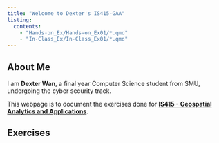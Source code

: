 ```yaml
---
title: "Welcome to Dexter's IS415-GAA"
listing: 
  contents:
    - "Hands-on_Ex/Hands-on_Ex01/*.qmd"
    - "In-Class_Ex/In-Class_Ex01/*.qmd"
---
```


## About Me

I am **Dexter Wan**, a final year Computer Science student from SMU, undergoing the cyber security track.

This webpage is to document the exercises done for [**IS415 - Geospatial Analytics and Applications**]{.underline}.

## Exercises

